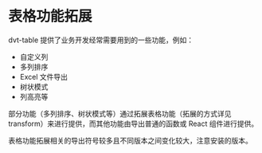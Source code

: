
<Meta title="表格功能拓展 / 文档" />

# 表格功能拓展

dvt-table 提供了业务开发经常需要用到的一些功能，例如：

- 自定义列
- 多列排序
- Excel 文件导出
- 树状模式
- 列高亮等

部分功能（多列排序、树状模式等）通过拓展表格功能（拓展的方式详见 transform）来进行提供，而其他功能由导出普通的函数或 React 组件进行提供。

表格功能拓展相关的导出符号较多且不同版本之间变化较大，注意安装的版本。
